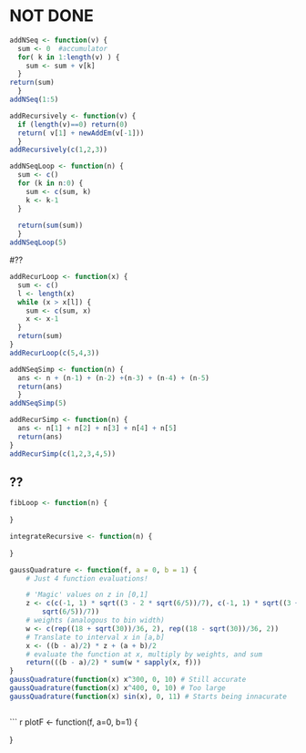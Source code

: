 # NOT DONE

``` r
addNSeq <- function(v) {
  sum <- 0  #accumulator
  for( k in 1:length(v) ) {
    sum <- sum + v[k]
  }
return(sum)
  }
addNSeq(1:5)
```


``` r
addRecursively <- function(v) {
  if (length(v)==0) return(0)
  return( v[1] + newAddEm(v[-1]))
  }
addRecursively(c(1,2,3))
```


```r
addNSeqLoop <- function(n) {
  sum <- c()
  for (k in n:0) {
    sum <- c(sum, k)
    k <- k-1
  }
 
  return(sum(sum))
  }
addNSeqLoop(5)
```

#??
``` r
addRecurLoop <- function(x) {
  sum <- c()
  l <- length(x)
  while (x > x[l]) {
    sum <- c(sum, x)
    x <- x-1
  }
  return(sum)       
}
addRecurLoop(c(5,4,3))
```

``` r
addNSeqSimp <- function(n) {
  ans <- n + (n-1) + (n-2) +(n-3) + (n-4) + (n-5)
  return(ans)
  }
addNSeqSimp(5)
```

``` r
addRecurSimp <- function(n) {
  ans <- n[1] + n[2] + n[3] + n[4] + n[5]
  return(ans)
}
addRecurSimp(c(1,2,3,4,5))
```

## ??
``` r
fibLoop <- function(n) {
    
}
```

``` r
integrateRecursive <- function(n) {
  
}
```

``` r
gaussQuadrature <- function(f, a = 0, b = 1) {
    # Just 4 function evaluations!

    # 'Magic' values on z in [0,1]
    z <- c(c(-1, 1) * sqrt((3 - 2 * sqrt(6/5))/7), c(-1, 1) * sqrt((3 + 2 * 
        sqrt(6/5))/7))
    # weights (analogous to bin width)
    w <- c(rep((18 + sqrt(30))/36, 2), rep((18 - sqrt(30))/36, 2))
    # Translate to interval x in [a,b]
    x <- ((b - a)/2) * z + (a + b)/2
    # evaluate the function at x, multiply by weights, and sum
    return(((b - a)/2) * sum(w * sapply(x, f)))
}
gaussQuadrature(function(x) x^300, 0, 10) # Still accurate
gaussQuadrature(function(x) x^400, 0, 10) # Too large
gaussQuadrature(function(x) sin(x), 0, 11) # Starts being innacurate
```

``` r

```

``` r
plotF <- function(f, a=0, b=1) {
  
}




